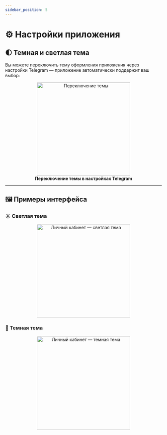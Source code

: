 ```yaml
---
sidebar_position: 5
---
```


# ⚙️ Настройки приложения

## 🌓 Темная и светлая тема

Вы можете переключить тему оформления приложения через настройки Telegram — приложение автоматически поддержит ваш выбор:

<div align="center">
  <img src="/img/account/client_theme.png" alt="Переключение темы" width="300" />
  <figcaption><b>Переключение темы в настройках Telegram</b></figcaption>
</div>

---

## 🖼️ Примеры интерфейса

### ☀️ Светлая тема

<div align="center">
  <img src="/img/account/client_light_theme.png" alt="Личный кабинет — светлая тема" width="300" />
</div>

### 🌙 Темная тема

<div align="center">
  <img src="/img/account/client_real_eastate_list.png" alt="Личный кабинет — темная тема" width="300" />
</div>
